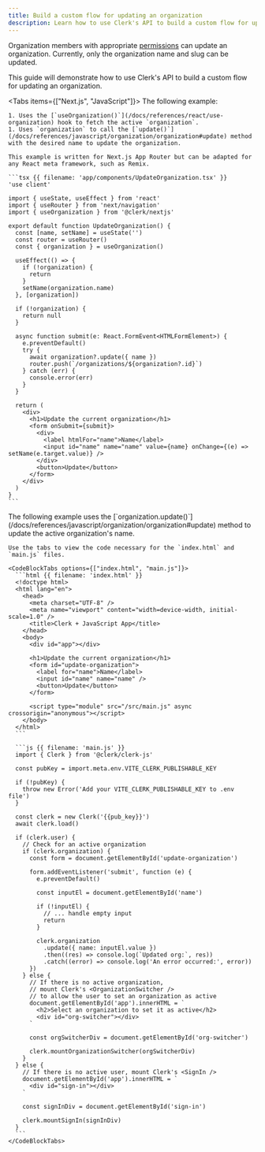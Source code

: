 ```yaml
---
title: Build a custom flow for updating an organization
description: Learn how to use Clerk's API to build a custom flow for updating an organization in your application.
---
```


<Include src="_partials/custom-flows-callout" />

Organization members with appropriate [permissions](/docs/organizations/roles-permissions) can update an organization. Currently, only the organization name and slug can be updated.

This guide will demonstrate how to use Clerk's API to build a custom flow for updating an organization.

<Tabs items={["Next.js", "JavaScript"]}>
  <Tab>
    The following example:

    1. Uses the [`useOrganization()`](/docs/references/react/use-organization) hook to fetch the active `organization`.
    1. Uses `organization` to call the [`update()`](/docs/references/javascript/organization/organization#update) method with the desired name to update the organization.

    This example is written for Next.js App Router but can be adapted for any React meta framework, such as Remix.

    ```tsx {{ filename: 'app/components/UpdateOrganization.tsx' }}
    'use client'

    import { useState, useEffect } from 'react'
    import { useRouter } from 'next/navigation'
    import { useOrganization } from '@clerk/nextjs'

    export default function UpdateOrganization() {
      const [name, setName] = useState('')
      const router = useRouter()
      const { organization } = useOrganization()

      useEffect(() => {
        if (!organization) {
          return
        }
        setName(organization.name)
      }, [organization])

      if (!organization) {
        return null
      }

      async function submit(e: React.FormEvent<HTMLFormElement>) {
        e.preventDefault()
        try {
          await organization?.update({ name })
          router.push(`/organizations/${organization?.id}`)
        } catch (err) {
          console.error(err)
        }
      }

      return (
        <div>
          <h1>Update the current organization</h1>
          <form onSubmit={submit}>
            <div>
              <label htmlFor="name">Name</label>
              <input id="name" name="name" value={name} onChange={(e) => setName(e.target.value)} />
            </div>
            <button>Update</button>
          </form>
        </div>
      )
    }
    ```
  </Tab>

  <Tab>
    The following example uses the [`organization.update()`](/docs/references/javascript/organization/organization#update) method to update the active organization's name.

    Use the tabs to view the code necessary for the `index.html` and `main.js` files.

    <CodeBlockTabs options={["index.html", "main.js"]}>
      ```html {{ filename: 'index.html' }}
      <!doctype html>
      <html lang="en">
        <head>
          <meta charset="UTF-8" />
          <meta name="viewport" content="width=device-width, initial-scale=1.0" />
          <title>Clerk + JavaScript App</title>
        </head>
        <body>
          <div id="app"></div>

          <h1>Update the current organization</h1>
          <form id="update-organization">
            <label for="name">Name</label>
            <input id="name" name="name" />
            <button>Update</button>
          </form>

          <script type="module" src="/src/main.js" async crossorigin="anonymous"></script>
        </body>
      </html>
      ```

      ```js {{ filename: 'main.js' }}
      import { Clerk } from '@clerk/clerk-js'

      const pubKey = import.meta.env.VITE_CLERK_PUBLISHABLE_KEY

      if (!pubKey) {
        throw new Error('Add your VITE_CLERK_PUBLISHABLE_KEY to .env file')
      }

      const clerk = new Clerk('{{pub_key}}')
      await clerk.load()

      if (clerk.user) {
        // Check for an active organization
        if (clerk.organization) {
          const form = document.getElementById('update-organization')

          form.addEventListener('submit', function (e) {
            e.preventDefault()

            const inputEl = document.getElementById('name')

            if (!inputEl) {
              // ... handle empty input
              return
            }

            clerk.organization
              .update({ name: inputEl.value })
              .then((res) => console.log(`Updated org:`, res))
              .catch((error) => console.log('An error occurred:', error))
          })
        } else {
          // If there is no active organization,
          // mount Clerk's <OrganizationSwitcher />
          // to allow the user to set an organization as active
          document.getElementById('app').innerHTML = `
            <h2>Select an organization to set it as active</h2>
            <div id="org-switcher"></div>
          `

          const orgSwitcherDiv = document.getElementById('org-switcher')

          clerk.mountOrganizationSwitcher(orgSwitcherDiv)
        }
      } else {
        // If there is no active user, mount Clerk's <SignIn />
        document.getElementById('app').innerHTML = `
          <div id="sign-in"></div>
        `

        const signInDiv = document.getElementById('sign-in')

        clerk.mountSignIn(signInDiv)
      }
      ```
    </CodeBlockTabs>
  </Tab>
</Tabs>
